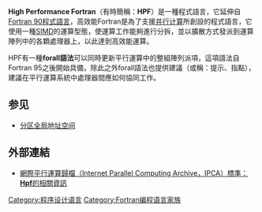 {{noteTA
|1=zh-hans:并行计算; zh-hant:平行運算;
}}
'''High Performance Fortran'''（有時簡稱：'''HPF'''）是一種程式語言，它延伸自[[Fortran|Fortran 90程式語言]]，高效能Fortran是為了支援[[并行计算|并行计算]]所創設的程式語言，它使用一種[[单指令流多数据流|SIMD]]的運算型態，使運算工作能夠進行分拆，並以擴散方式發派到運算陣列中的各顆處理器上，以此達到高效能運算。

HPF有一種'''forall語法'''可以同時更新平行運算中的整組陣列派項，這項語法自Fortran 95之後開始具備，除此之外forall語法也提供建議（或稱：提示、指點），建議在平行運算系統中處理器間應如何協同工作。

==参见==
*[[分区全局地址空间|分区全局地址空间]]

== 外部連結 ==
* [http://wotug.org/parallel/standards/hpf 網際平行運算歸檔（Internet Parallel Computing Archive，IPCA）標準：'''Hpf'''的相關資訊]{{Wayback|url=http://wotug.org/parallel/standards/hpf |date=20070310194603 }} {{en}}

[[Category:程序设计语言|Category:程序设计语言]]
[[Category:Fortran编程语言家族|Category:Fortran编程语言家族]]